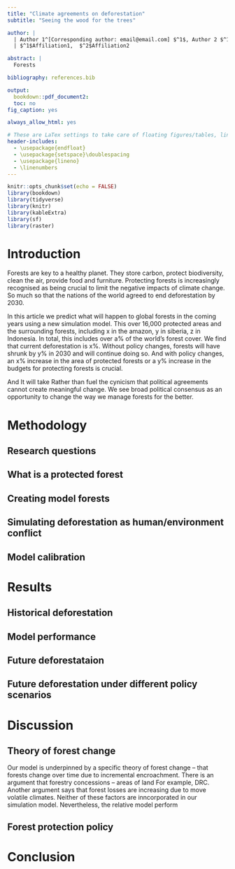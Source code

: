 ```yaml
---
title: "Climate agreements on deforestation"
subtitle: "Seeing the wood for the trees"

author: |
  | Author 1^[Corresponding author: email@email.com] $^1$, Author 2 $^1$, Author 3 $^2$
  | $^1$Affiliation1,  $^2$Affiliation2

abstract: |
  Forests 

bibliography: references.bib

output:
  bookdown::pdf_document2:
  toc: no
fig_caption: yes

always_allow_html: yes

# These are LaTex settings to take care of floating figures/tables, line spacing, etc
header-includes:
  - \usepackage{endfloat}    
  - \usepackage{setspace}\doublespacing
  - \usepackage{lineno}
  - \linenumbers
---
```



```r
knitr::opts_chunk$set(echo = FALSE)
library(bookdown)
library(tidyverse)
library(knitr)
library(kableExtra)
library(sf)
library(raster)
```

# Introduction

Forests are key to a healthy planet. 
They store carbon, protect biodiversity, clean the air, provide food and furniture.
Protecting forests is increasingly recognised as being crucial to limit the negative impacts of climate change.
So much so that the nations of the world agreed to end deforestation by 2030.

In this article we predict what will happen to global forests in the coming years using a new simulation model.
This over 16,000 protected areas and the surrounding forests, including x in the amazon, y in siberia, z in Indonesia.
In total, this includes over a% of the world's forest cover.
We find that current deforestation is x%.
Without policy changes, forests will have shrunk by y% in 2030 and will continue doing so.
And with policy changes, an x% increase in the area of protected forests or a y% increase in the budgets for protecting forests is crucial.

And It will take 
Rather than fuel the cynicism that political agreements cannot create meaningful change. 
We see broad political consensus as an opportunity to change the way we manage forests for the better.


# Methodology

## Research questions   
  
## What is a protected forest

## Creating model forests

## Simulating deforestation as human/environment conflict

## Model calibration

# Results

## Historical deforestation

## Model performance

## Future deforestataion

## Future deforestation under different policy scenarios

# Discussion

## Theory of forest change

Our model is underpinned by a specific theory of forest change -- that forests change over time due to incremental encroachment.
There is an argument that forestry concessions -- areas of land 
For example, DRC.
Another argument says that forest losses are increasing due to move volatile climates.
Neither of these factors are inncorporated in our simulation model.
Nevertheless, the relative model perform

## Forest protection policy

# Conclusion







